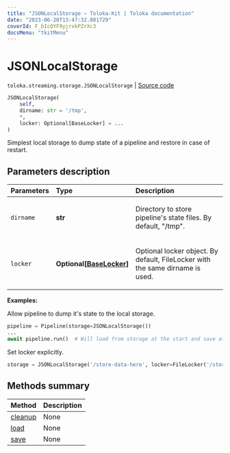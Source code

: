 ```yaml
---
title: "JSONLocalStorage — Toloka-Kit | Toloka documentation"
date: "2023-06-20T13:47:32.081729"
coverId: F_bIcOYF9yjrxkPZrXc3
docsMenu: "tkitMenu"
---
```


# JSONLocalStorage

`toloka.streaming.storage.JSONLocalStorage` | [Source code](https://github.com/Toloka/toloka-kit/blob/v1.2.0/src/streaming/storage.py#L58)

```python
JSONLocalStorage(
    self,
    dirname: str = '/tmp',
    *,
    locker: Optional[BaseLocker] = ...
)
```

Simplest local storage to dump state of a pipeline and restore in case of restart.

## Parameters description

| Parameters | Type | Description |
| :----------| :----| :-----------|
`dirname`|**str**|<p>Directory to store pipeline's state files. By default, &quot;/tmp&quot;.</p>
`locker`|**Optional\[[BaseLocker](/docs/toloka-kit/reference/toloka.streaming.locker.BaseLocker)\]**|<p>Optional locker object. By default, FileLocker with the same dirname is used.</p>

**Examples:**

Allow pipeline to dump it's state to the local storage.

```python
pipeline = Pipeline(storage=JSONLocalStorage())
...
await pipeline.run()  # Will load from storage at the start and save after each iteration.
```

Set locker explicitly.

```python
storage = JSONLocalStorage('/store-data-here', locker=FileLocker('/store-locks-here'))
```

## Methods summary

| Method | Description |
| :------| :-----------|
[cleanup](/docs/toloka-kit/reference/toloka.streaming.storage.JSONLocalStorage.cleanup)| None
[load](/docs/toloka-kit/reference/toloka.streaming.storage.JSONLocalStorage.load)| None
[save](/docs/toloka-kit/reference/toloka.streaming.storage.JSONLocalStorage.save)| None
